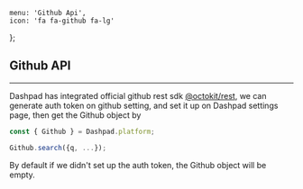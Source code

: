    menu: 'Github Api',
    icon: 'fa fa-github fa-lg'
};

## Github API

---

Dashpad has integrated official github rest sdk [@octokit/rest](https://github.com/octokit/rest.js), we can generate auth token on github setting, and set it up on Dashpad settings page, then get the Github object by

``` js
const { Github } = Dashpad.platform;

Github.search({q, ...});
```

By default if we didn't set up the auth token, the Github object will be empty.
